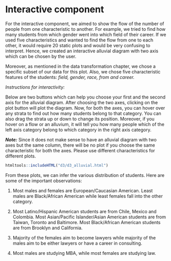 # Interactive component

For the interactive component, we aimed to show the flow of the number of people from one characteristic to another. For example, we tried to find how many students from which gender went into which field of their career. If we used five characteristics and wanted to find the flow from one to each other, it would require 20 static plots and would be very confusing to interpret. Hence, we created an interactive alluvial diagram with two axis which can be chosen by the user. 

Moreover, as mentioned in the data transformation chapter, we chose a specific subset of our data for this plot. Also, we chose five characteristic features of the students: *field, gender, race, from and career.* 


*Instructions for interactivity:* 

Below are two buttons which can help you choose your first and the second axis for the alluvial diagram. After choosing the two axes, clicking on the plot button will plot the diagram. Now, for both the axes, you can hover over any strata to find out how many students belong to that category. You can also drag the strata up or down to change its position. Moreover, if you hover on a flow or an alluvium, it will tell you how many people which of the left axis category belong to which category in the right axis category.


***Note:*** Since it does not make sense to have an alluvial diagram with two axes but the same column, there will be no plot if you choose the same characteristic for both the axes. Please use different characteristics for different plots. 


```{r, echo=FALSE, warning=FALSE, message=FALSE}
htmltools::includeHTML("d3/d3_alluvial.html")
```


From these plots, we can infer the various distribution of students. Here are some of the important observations:

1.	Most males and females are European/Caucasian American. Least males are Black/African American while least females fall into the other category.

2.	Most Latino/Hispanic American students are from Chile, Mexico and Colombia. Most Asian/Pacific Islander/Asian American students are from Taiwan, Toronto and Baltimore. Most Black/African American students are from Brooklyn and California.

3.	Majority of the females aim to become lawyers while majority of the males aim to be either lawyers or have a career in consulting.

4.	Most males are studying MBA, while most females are studying law.
